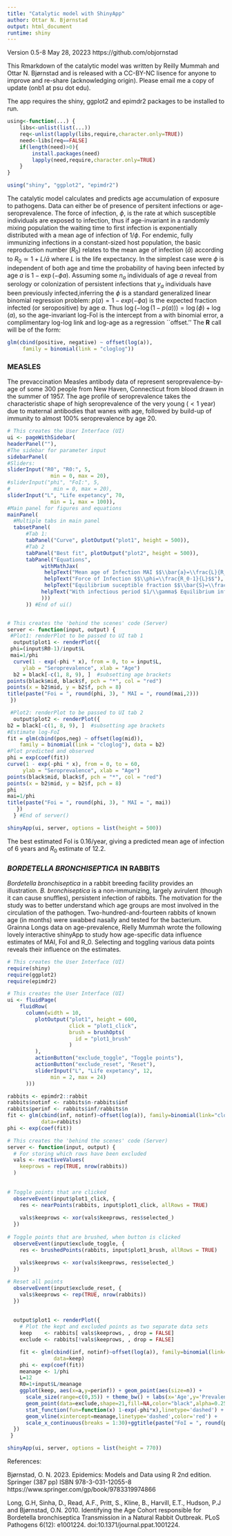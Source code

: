 ```yaml
---
title: "Catalytic model with ShinyApp"
author: Ottar N. Bjørnstad
output: html_document
runtime: shiny
---
```


Version 0.5-8 May 28, 20223 https://github.com/objornstad

This Rmarkdown of the catalytic model was written by Reilly Mummah and  Ottar N. Bjørnstad and is released with a CC-BY-NC lisence for anyone to improve and re-share (acknowledging origin). Please email me a copy of update (onb1 at psu dot edu).

The app requires the shiny, ggplot2 and epimdr2 packages to be installed to run.

```r
using<-function(...) {
    libs<-unlist(list(...))
    req<-unlist(lapply(libs,require,character.only=TRUE))
    need<-libs[req==FALSE]
    if(length(need)>0){ 
        install.packages(need)
        lapply(need,require,character.only=TRUE)
    }
}

using("shiny", "ggplot2", "epimdr2")
```

The catalytic model calculates and predicts age accumulation of exposure to pathogens. Data can either be of presence of persitent infections or age-seroprevalence. The force of infection, $\phi$, is the rate at which susceptible individuals are exposed to infection, thus if age-invariant in a randomly mixing population the waiting time to first infection is exponentially distributed with a mean age of infection of $1/\phi$. For endemic, fully immunizing infections in a constant-sized host population, the basic reproduction number ($R_0$) relates to the mean age of infection ($\bar{a}$) according to $R_0 \simeq 1+ L/\bar{a}$ where $L$ is the life expectancy. In the simplest case were $\phi$ is independent of both age and time the probability of having been infected by age $a$ is $1-\exp(- \phi a)$. 
Assuming some $n_a$ individuals of age $a$ reveal from serology or colonization of persistent infections that $y_a$ individuals have been previously infected,inferring the $\phi$ is a standard generalized linear binomial regression problem: $p(a)=1-exp(- \phi a)$ is the expected fraction infected (or seropositive) by age $a$. Thus $\log(-\log(1-p(a)))=\log(\phi)+\log(a)$, so the age-invariant log-FoI is the intercept from a \texttt{glm} with binomial error, a complimentary log-log link and log-age as a regression ``offset.'' The **R**  call will be of the form:

```r
glm(cbind(positive, negative) ~ offset(log(a)), 
     family = binomial(link = "cloglog")) 
```

### MEASLES
 
The prevaccination Measles antibody data of \cite{black1959} represent seroprevalence-by-age of some 300 people from New Haven, Connecticut from blood drawn in the summer of 1957. 
The age profile of seroprevalence takes the characteristic shape of high seroprevalence of the very young ($< 1$ year) due to maternal antibodies that wanes with age, followed by build-up of immunity to almost 100\% seroprevalence by age 20.

```r
# This creates the User Interface (UI)
ui <- pageWithSidebar(
headerPanel(""),
#The sidebar for parameter input
sidebarPanel(
#Sliders:
sliderInput("R0", "R0:", 5,
              min = 0, max = 20),
#sliderInput("phi", "FoI:", 5,
#              min = 0, max = 20),
sliderInput("L", "Life expetancy", 70,
              min = 1, max = 100)),
#Main panel for figures and equations
mainPanel(
  #Multiple tabs in main panel
  tabsetPanel(
      #Tab 1: 
      tabPanel("Curve", plotOutput("plot1", height = 500)), 
      #Tab 2
      tabPanel("Best fit", plotOutput("plot2", height = 500)),
      tabPanel("Equations", 
           withMathJax(
            helpText("Mean age of Infection MAI $$\\bar{a}=\\frac{L}{R_0-1}$$"),
            helpText("Force of Infection $$\\phi=\\frac{R_0-1}{L}$$"),
            helpText("Equilibrium suceptible fraction $$\\bar{S}=\\frac{1}{R_0}$$"),
           helpText("With infectious period $1/\\gamma$ Equilibrium infected fraction is $$\\bar{I}=  \\frac{1}{\\gamma+\\mu} \\frac{\\beta N}{N}$$")       
           )))
      )) #End of ui()


# This creates the 'behind the scenes' code (Server)
server <- function(input, output) {
 #Plot1: renderPlot to be passed to UI tab 1
  output$plot1 <- renderPlot({
 phi=(input$R0-1)/input$L
 mai=1/phi
  curve(1 - exp(-phi * x), from = 0, to = input$L, 
     ylab = "Seroprevalence", xlab = "Age")
  b2 = black[-c(1, 8, 9), ]  #subsetting age brackets
points(black$mid, black$f, pch = "*", col = "red")
points(x = b2$mid, y = b2$f, pch = 8)
title(paste("Foi = ", round(phi, 3), " MAI = ", round(mai,2)))
 })

 #Plot2: renderPlot to be passed to UI tab 2
  output$plot2 <- renderPlot({
b2 = black[-c(1, 8, 9), ]  #subsetting age brackets
#Estimate log-FoI
fit = glm(cbind(pos,neg) ~ offset(log(mid)), 
    family = binomial(link = "cloglog"), data = b2)
#Plot predicted and observed
phi = exp(coef(fit))
curve(1 - exp(-phi * x), from = 0, to = 60, 
     ylab = "Seroprevalence", xlab = "Age")
points(black$mid, black$f, pch = "*", col = "red")
points(x = b2$mid, y = b2$f, pch = 8)
phi
mai=1/phi
title(paste("Foi = ", round(phi, 3), " MAI = ", mai))
   })
  } #End of server()

shinyApp(ui, server, options = list(height = 500))
```


The best estimated FoI is 0.16/year, giving a predicted mean age of infection of 6 years and $R_0$ estimate of 12.2.


### *BORDETELLA BRONCHISEPTICA* IN RABBITS

*Bordetella bronchiseptica* in a rabbit breeding facility provides an illustration. *B. bronchiseptica* is a non-immunizing, largely avirulent (though it can cause snuffles), persistent infection of rabbits. The motivation for the study was to better understand which age groups are most involved in the circulation of the pathogen. Two-hundred-and-fourteen rabbits of known age (in months) were swabbed nasally and tested for the bacterium. Grainna Longs data on age-prevalence, Rielly Mummah wrote the following lovely interactive shinyApp to study how age-specific data influence estimates of MAI, FoI and R_0. Selecting and toggling various data points reveals their influence on the estimates.

```r
# This creates the User Interface (UI)
require(shiny)
require(ggplot2)
require(epimdr2)

# This creates the User Interface (UI)
ui <- fluidPage(
    fluidRow(
      column(width = 10,
         plotOutput("plot1", height = 600,
                    click = "plot1_click",
                    brush = brushOpts(
                      id = "plot1_brush"
                    )
         ),
         actionButton("exclude_toggle", "Toggle points"),
         actionButton("exclude_reset", "Reset"),
         sliderInput("L", "Life expetancy", 12,
              min = 2, max = 24)
      )))

rabbits <- epimdr2::rabbit
rabbits$notinf <- rabbits$n-rabbits$inf
rabbits$perinf <- rabbits$inf/rabbits$n
fit <- glm(cbind(inf, notinf)~offset(log(a)), family=binomial(link="cloglog"),
           data=rabbits)
phi <- exp(coef(fit))

# This creates the 'behind the scenes' code (Server)
server <- function(input, output) {
  # For storing which rows have been excluded
  vals <- reactiveValues(
    keeprows = rep(TRUE, nrow(rabbits))
  )
 
  
# Toggle points that are clicked
  observeEvent(input$plot1_click, {
    res <- nearPoints(rabbits, input$plot1_click, allRows = TRUE)
    
    vals$keeprows <- xor(vals$keeprows, res$selected_)
  })
  
# Toggle points that are brushed, when button is clicked
  observeEvent(input$exclude_toggle, {
    res <- brushedPoints(rabbits, input$plot1_brush, allRows = TRUE)
    
    vals$keeprows <- xor(vals$keeprows, res$selected_)
  })

# Reset all points
  observeEvent(input$exclude_reset, {
    vals$keeprows <- rep(TRUE, nrow(rabbits))
  })
  
 
  output$plot1 <- renderPlot({
    # Plot the kept and excluded points as two separate data sets
    keep    <- rabbits[ vals$keeprows, , drop = FALSE]
    exclude <- rabbits[!vals$keeprows, , drop = FALSE]

    fit <- glm(cbind(inf, notinf)~offset(log(a)), family=binomial(link="cloglog"),
               data=keep)
    phi <- exp(coef(fit))
    meanage <- 1/phi
    L=12
    R0=1+input$L/meanage
    ggplot(keep, aes(x=a,y=perinf)) + geom_point(aes(size=n)) + 
      scale_size(range=c(0,35)) + theme_bw() + labs(x='Age',y='Prevalence') +
      geom_point(data=exclude,shape=21,fill=NA,color="black",alpha=0.25) +
      stat_function(fun=function(x) 1-exp(-phi*x),linetype='dashed') + 
      geom_vline(xintercept=meanage,linetype='dashed',color='red') +
      scale_x_continuous(breaks = 1:30)+ggtitle(paste("FoI = ", round(phi, 3), "MAI = ", round(meanage, 1), " R0 = ", round(R0,1))) 
  })
 }

shinyApp(ui, server, options = list(height = 770))
```



References:

Bjørnstad, O. N. 2023. Epidemics: Models and Data using R 2nd edition. Springer (387 pp) ISBN 978-3-031-12055-8 https://www.springer.com/gp/book/9783319974866

Long, G.H, Sinha, D., Read, A.F., Pritt, S., Kline, B., Harvill, E.T., Hudson, P.J and Bjørnstad, O.N. 2010. Identifying the Age Cohort responsible for Bordetella bronchiseptica Transmission in a Natural Rabbit Outbreak. PLoS Pathogens 6(12): e1001224. doi:10.1371/journal.ppat.1001224.

